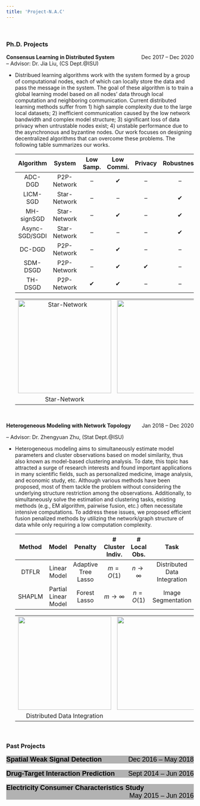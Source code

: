```yaml
---
title: 'Project-N.A.C'
---
```

&nbsp;
<html>
<head>
<meta name="viewport" content="width=device-width, initial-scale=1">
<style>

.collapsible {
  background-color: #b2b2b2;
  color: black;
  cursor: pointer;
  padding: 0px;
  width: 100%;
  border: none;
  text-align: left;
  outline: none;
  font-size: 18px;
}

.active, .collapsible:hover {
  background-color: white;
}

.content {
  padding: 0 18px;
  max-height: 0;
  overflow: hidden;
  transition: max-height 0.2s ease-out;
  background-color: #ffffff;
}
</style>
</head>
<body>
<!-- <IMG SRC="files/case1.gif"> -->
### **Ph.D. Projects**

**Consensus Learning in Distributed System**  [Dec 2017 – Dec 2020]{style="float:right"}   
-- Advisor: Dr. Jia Liu, (CS Dept.@ISU)   

* Distribued learning algorithms work with the system formed by a group of computational nodes, each of which can locally store the data and pass the message in the system. The goal of these algorithm is to train a global learning model based on all nodes’ data through local computation and neighboring communication. Current distributed learning methods suffer from 1) high sample complexity due to the large local datasets; 2) inefficient communication caused by the low network bandwidth and complex model structure; 3) significant loss of data privacy when untrustable nodes exist; 4) unstable performance due to the asynchronous and byzantine nodes. Our work focuses on designing decentralized algorithms that can overcome these problems. The following table summarizes our works.  
  <center>
| Algorithm | System | Low Samp. | Low Commi. | Privacy  | Robustness | Reference |
|:-:|:-:|:-:|:-:|:-:|:-:|:-:|
|ADC-DGD  | P2P-Network| -- | &#10004;  |-- | --| [INFOCOM'19](https://arxiv.org/pdf/1812.04048.pdf) | 
|LICM-SGD  | Star-Network| -- | --  |-- | &#10004; | [CDC'19](https://arxiv.org/pdf/1909.04532.pdf)| 
| MH-signSGD| Star-Network| -- | &#10004;  |-- |  &#10004;| [SPAWC'20](https://ieeexplore.ieee.org/abstract/document/9154256) | 
|Async-SGD/SGDI  | Star-Network| -- | --  |-- | &#10004; | [CDC'20](https://arxiv.org/pdf/1805.09470.pdf) | 
|DC-DGD |P2P-Network| -- |&#10004;| --|-- | [INFOCOM'20](https://arxiv.org/pdf/1912.03208.pdf)|
|SDM-DSGD |P2P-Network| -- |&#10004; |&#10004;| --|  [MOBIHOC'20](https://arxiv.org/pdf/2001.03836.pdf)|
|TH-DSGD |P2P-Network| &#10004; | &#10004; |-- |-- | [INFOCOM'21]() |
</center>
<center>
|   |   |    | 
|:-:|:-:|:-:|
|![Star-Network](images/Dist_Opt/D1.png){height=250px}|![](images/image_space.png){height=250px} |![P2P-Network](images/Dist_Opt/D2.png){height=250px}|
|Star-Network| |    P2P-Network|
</center>

&nbsp;

**Heterogeneous Modeling with Network Topology**  [Jan 2018 – Dec 2020]{style="float:right"}

-- Advisor: Dr. Zhengyuan Zhu, (Stat Dept.@ISU)    

* Heterogeneous modeling aims to simultaneously estimate model parameters and cluster observations based on model similarity, thus also known as model-based clustering analysis. 
To date, this topic has attracted a surge of research interests and found important applications in many scientific fields, such as personalized medicine, image analysis, and economic study, etc.
Although various methods have been proposed, most of them tackle the problem without considering the underlying structure restriction among the observations. 
Additionally, to simultaneously solve the estimation and clustering tasks, existing methods (e.g., EM algorithm, pairwise fusion, etc.) often necessitate intensive computations.
To address these issues, we proposed efficient fusion penalized methods by utilizing the network/graph structure of data while only requiring a low computation complexity.     
  <center>
| Method | Model | Penalty | # Cluster Indiv. | # Local Obs. | Task | Reference |
|:-:|:-:|:-:|:-:|:-:|:-:|:-:|
|DTFLR  | Linear Model | Adaptive Tree Lasso | $m = O(1)$  | $n \rightarrow \infty$ | Distributed Data Integration | [Short Version](https://arxiv.org/pdf/1905.11549.pdf) | 
|SHAPLM | Partial Linear Model | Forest Lasso | $m \rightarrow \infty$  | $n = O(1)$  | Image Segmentation | [Available on Request]() | 
</center>
<center>
|   |    |     | 
|:-:|:-:|:-:|
|![](images/HM/HM1.png){height=250px} | ![](images/image_space.png){height=250px} | ![](images/HM/HM2.png){height=250px} |
| Distributed Data Integration |    |  Image Segmentation   | 
</center>

&nbsp;

### **Past Projects**
<button class="collapsible">**Spatial Weak Signal Detection**  [Dec 2016 – May 2018]{style="float:right"}  </button>
<div class="content">
-- Advisor: Dr. Zhengyuan Zhu, (Stat Dept.@ISU)  

* We propose a detection method (SCUSUM) to detect weak spatial signals, which is based on the conventional CUSUM method for change-point detection. The statistical properties of SCUSUM are analyzed in our work, which implies that this method could identify the abnormal region w.h.p. We apply this method to fMRI data to identify the active regions.      
* [Preprint](https://lib.dr.iastate.edu/cgi/viewcontent.cgi?article=1049&context=creativecomponents)
  
<center>
|   |   |   |   |
|:-:|:-:|:-:|:-:|
|![](images/SCUSUM/S1.png){width=240px}| ![](images/SCUSUM/S2.png){width=240px} |![](images/SCUSUM/S4.png){width=180px} |![](images/SCUSUM/S5.png){width=180px} |
</center>
</div>
&nbsp;
<button class="collapsible">**Drug-Target Interaction Prediction**  [Sept 2014 – Jun 2016]{style="float:right"}  </button>
<div class="content">
-- Advisor: Dr. Shuqin Zhang (Math Dept.@FDU)   

* We propose a multiview drug-target interaction prediction method (MVDTI) based on network clustering and co-training. This method can identify the drug-target clusters in both drug and target protein similarity networks. We predict potential DTI pairs based on the LINCS database and conducting enrichment analysis on the detected co-modules to assess the prediction accuracy.     
* [Computational Biology and Chemistry'17](https://www.sciencedirect.com/science/article/pii/S1476927117301950)

<center>
|   |   |   |
|:-:|:-:|:-:|
|![](images/DTI/DTI_2.png){width=150px}| ![](images/DTI/DTI_3.png){width=330px} |![](images/DTI/DTI_1.png){width=220px} |
</center>
</div>
&nbsp;
<button class="collapsible">**Electricity Consumer Characteristics Study**  [May 2015 – Jun 2016]{style="float:right"}  </button>
<div class="content">
-- Advisor: Dr. Weiguo Gao (Math Dept.@FDU)  

* We apply the kernel method to estimate the continuous curves of daily data with the missing values. Then the functional k-means algorithm is conducted on the electricity consumption data to cluster Consumers in Shanghai.     
* [Power System Technology'15](http://new.oversea.cnki.net/KCMS/detail/detail.aspx?dbcode=CJFQ&dbname=CJFDLAST2015&filename=DWJS201511025&v=MDU3NzFOcm85SFlZUjhlWDFMdXhZUzdEaDFUM3FUcldNMUZyQ1VSTE9mWWVkcUZ5bmtWN3ZLSVRyQmZiRzRIOVQ=)

<center>
|   |   |
|:-:|:-:|
|![](images/Electricity/ele1.png){width=300px}| ![](images/Electricity/ele2.png){width=300px} |
</center>
</div>
<script>
var coll = document.getElementsByClassName("collapsible");
var i;

for (i = 0; i < coll.length; i++) {
  coll[i].addEventListener("click", function() {
    this.classList.toggle("active");
    var content = this.nextElementSibling;
    if (content.style.maxHeight){
      content.style.maxHeight = null;
    } else {
      content.style.maxHeight = content.scrollHeight + "px";
    } 
  });
}
</script>

</body>
</html>
